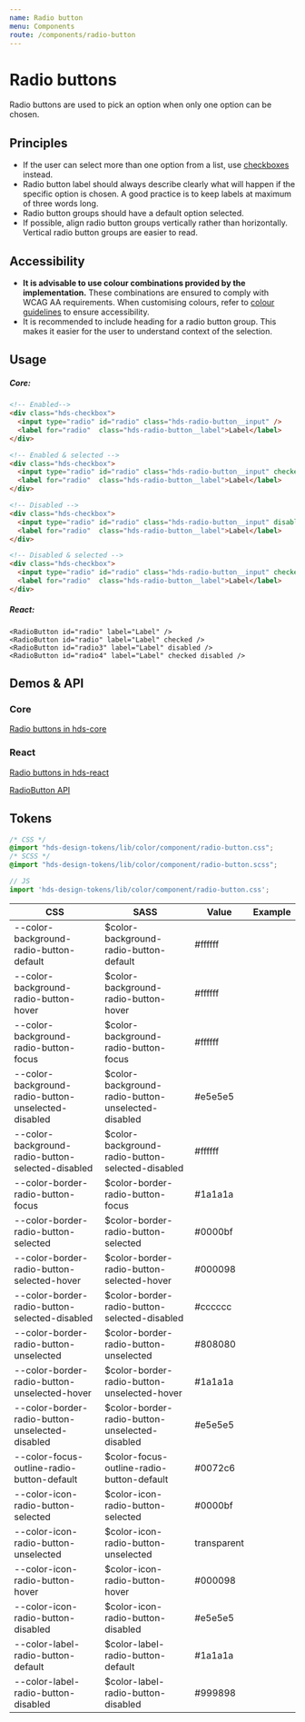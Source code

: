```yaml
---
name: Radio button
menu: Components
route: /components/radio-button
---
```




# Radio buttons

<LargeParagraph>
  Radio buttons are used to pick an option when only one option can be chosen. 
</LargeParagraph>

## Principles

- If the user can select more than one option from a list, use [checkboxes](/components/checkbox) instead.
- Radio button label should always describe clearly what will happen if the specific option is chosen. A good practice is to keep labels at maximum of three words long.
- Radio button groups should have a default option selected.
- If possible, align radio button groups vertically rather than horizontally. Vertical radio button groups are easier to read.

## Accessibility

- **It is advisable to use colour combinations provided by the implementation.** These combinations are ensured to comply with WCAG AA requirements. When customising colours, refer to [colour guidelines](/design-tokens/colour "Colour") to ensure accessibility.
- It is recommended to include heading for a radio button group. This makes it easier for the user to understand context of the selection.


## Usage

<Playground>
  <RadioButton id="radio" label="Label" />
  <RadioButton id="radio2" label="Label" checked />
  <RadioButton id="radio3" label="Label" disabled />
  <RadioButton id="radio4" label="Label" checked disabled />
</Playground>

##### Core:
```html
<!-- Enabled-->
<div class="hds-checkbox">
  <input type="radio" id="radio" class="hds-radio-button__input" />
  <label for="radio"  class="hds-radio-button__label">Label</label>
</div>

<!-- Enabled & selected -->
<div class="hds-checkbox">
  <input type="radio" id="radio" class="hds-radio-button__input" checked />
  <label for="radio"  class="hds-radio-button__label">Label</label>
</div>

<!-- Disabled -->
<div class="hds-checkbox">
  <input type="radio" id="radio" class="hds-radio-button__input" disabled />
  <label for="radio"  class="hds-radio-button__label">Label</label>
</div>

<!-- Disabled & selected -->
<div class="hds-checkbox">
  <input type="radio" id="radio" class="hds-radio-button__input" checked disabled />
  <label for="radio"  class="hds-radio-button__label">Label</label>
</div>
```

##### React:
```tsx
<RadioButton id="radio" label="Label" />
<RadioButton id="radio" label="Label" checked />
<RadioButton id="radio3" label="Label" disabled />
<RadioButton id="radio4" label="Label" checked disabled />
```

## Demos & API

### Core

[Radio buttons in hds-core](/storybook/core/?path=/story/radiobutton--default)

### React

[Radio buttons in hds-react](/storybook/react/?path=/story/components-radiobutton--default)

[RadioButton API](/storybook/react/?path=/docs/components-radiobutton--default)

## Tokens

```css
/* CSS */
@import "hds-design-tokens/lib/color/component/radio-button.css";
/* SCSS */
@import "hds-design-tokens/lib/color/component/radio-button.scss";
```
```js
// JS
import 'hds-design-tokens/lib/color/component/radio-button.css';
```

CSS                                                 | SASS                                               | Value       | Example
--------------------------------------------------- | -------------------------------------------------- | ----------- | ------------------------------------------------------------------ |
--color-background-radio-button-default             | $color-background-radio-button-default             | #ffffff     | <ColorBox color="var(--color-background-radio-button-default)" />            |
--color-background-radio-button-hover               | $color-background-radio-button-hover               | #ffffff     | <ColorBox color="var(--color-background-radio-button-hover)" />              |
--color-background-radio-button-focus               | $color-background-radio-button-focus               | #ffffff     | <ColorBox color="var(--color-background-radio-button-focus)" />              |
--color-background-radio-button-unselected-disabled | $color-background-radio-button-unselected-disabled | #e5e5e5     | <ColorBox color="var(--color-background-radio-button-unselected-disabled" /> |
--color-background-radio-button-selected-disabled   | $color-background-radio-button-selected-disabled   | #ffffff     | <ColorBox color="var(--color-background-radio-button-selected-disabled)" />  |
--color-border-radio-button-focus                   | $color-border-radio-button-focus                   | #1a1a1a     | <ColorBox color="var(--color-border-radio-button-focus)" />                  |
--color-border-radio-button-selected                | $color-border-radio-button-selected                | #0000bf     | <ColorBox color="var(--color-border-radio-button-selected)" />               |
--color-border-radio-button-selected-hover          | $color-border-radio-button-selected-hover          | #000098     | <ColorBox color="var(--color-border-radio-button-selected-hover)" />         |
--color-border-radio-button-selected-disabled       | $color-border-radio-button-selected-disabled       | #cccccc     | <ColorBox color="var(--color-border-radio-button-selected-disabled)" />      |
--color-border-radio-button-unselected              | $color-border-radio-button-unselected              | #808080     | <ColorBox color="var(--color-border-radio-button-unselected)" />             |
--color-border-radio-button-unselected-hover        | $color-border-radio-button-unselected-hover        | #1a1a1a     | <ColorBox color="var(--color-border-radio-button-unselected-hover)" />       |
--color-border-radio-button-unselected-disabled     | $color-border-radio-button-unselected-disabled     | #e5e5e5     | <ColorBox color="var(--color-border-radio-button-unselected-disabled)" />    |
--color-focus-outline-radio-button-default          | $color-focus-outline-radio-button-default          | #0072c6     | <ColorBox color="var(--color-focus-outline-radio-button-default)" />         |
--color-icon-radio-button-selected                  | $color-icon-radio-button-selected                  | #0000bf     | <ColorBox color="var(--color-icon-radio-button-selected)" />                 |
--color-icon-radio-button-unselected                | $color-icon-radio-button-unselected                | transparent | <ColorBox color="var(--color-icon-radio-button-unselected)" />               |
--color-icon-radio-button-hover                     | $color-icon-radio-button-hover                     | #000098     | <ColorBox color="var(--color-icon-radio-button-hover)" />                    |
--color-icon-radio-button-disabled                  | $color-icon-radio-button-disabled                  | #e5e5e5     | <ColorBox color="var(--color-icon-radio-button-disabled)" />                 |
--color-label-radio-button-default                  | $color-label-radio-button-default                  | #1a1a1a     | <ColorBox color="var(--color-label-radio-button-default)" />                 |
--color-label-radio-button-disabled                 | $color-label-radio-button-disabled                 | #999898     | <ColorBox color="var(--color-label-radio-button-disabled)" />                |
